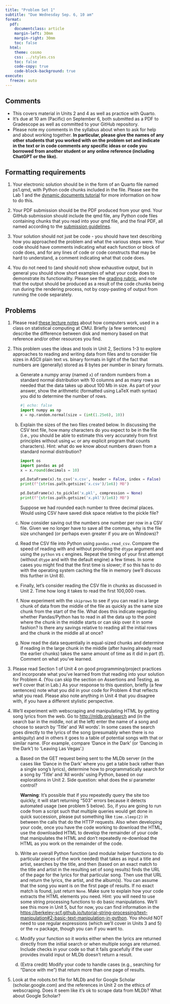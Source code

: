 ```yaml
---
title: "Problem Set 1"
subtitle: "Due Wednesday Sep. 6, 10 am"
format:
  pdf:
    documentclass: article
    margin-left: 30mm
    margin-right: 30mm
    toc: false
  html:
    theme: cosmo
    css: ../styles.css
    toc: false
    code-copy: true
    code-block-background: true
execute:
  freeze: auto
---
```



## Comments

- This covers material in Units 2 and 4 as well as practice with Quarto.
- It's due at 10 am (Pacific) on September 6, both submitted as a PDF to Gradescope as well as committed to your GitHub repository.
- Please note my comments in the syllabus about when to ask for help and about working together. **In particular, please give the names of any other students that you worked with on the problem set and indicate in the text or in code comments any specific ideas or code you borrowed from another student or any online reference (including ChatGPT or the like).**


## Formatting requirements

1. Your electronic solution should be in the form of an Quarto file named ps1.qmd, with Python code chunks included in the file. Please see the Lab 1 and the [dynamic documents tutorial](https://berkeley-scf.github.io/tutorial-dynamic-docs) for more information on how to do this.

2. Your PDF submission should be the PDF produced from your qmd. Your GitHub submission should include the qmd file, any Python code files containing chunks that you read into your qmd file, and the final PDF, all named according to the [submission guidelines](https://berkeley-stat243.github.io/stat243-fall-2023/howtos/ps-submission.html).

3. Your solution should not just be code - you should have text describing how you approached the problem and what the various steps were. Your code should have comments indicating what each function or block of code does, and for any lines of code or code constructs that may be hard to understand, a comment indicating what that code does.

4. You do not need to (and should not) show exhaustive output, but in general you should show short examples of what your code does to demonstrate its functionality. Please see the [grading rubric](https://berkeley-stat243.github.io/stat243-fall-2023/rubric.html), and note that the output should be produced as a result of the code chunks being run during the rendering process, not by copy-pasting of output from running the code separately.


## Problems

1. Please read [these lecture notes](https://36-750.github.io/tools/computer-architecture) about how computers work, used in a class on statistical computing at CMU. Briefly (a few sentences) describe the difference between disk and memory based on that reference and/or other resources you find. 

2. This problem uses the ideas and tools in Unit 2, Sections 1-3 to explore approaches to reading and writing data from files and to consider file sizes in ASCII plain text vs. binary formats in light of the fact that numbers are (generally) stored as 8 bytes per number in binary formats.
    a. Generate a numpy array (named `x`) of random numbers from a standard normal distribution with 10 columns and as many rows as needed that the data takes up about 100 Mb in size. As part of your answer, show the arithmetic (formatted using LaTeX math syntax) you did to determine the number of rows.
    
       ```python
       #| echo: false
       import numpy as np
       x = np.random.normal(size = (int(1.25e6), 10))
       ```
       
    b. Explain the sizes of the two files created below. In discussing the CSV text file, how many characters do you expect to be in the file (i.e., you should be able to estimate this very accurately from first principles without using `wc` or any explicit program that counts characters). Hint: what do we know about numbers drawn from a standard normal distribution?
    
       ```python
       import os
       import pandas as pd
       x = x.round(decimals = 10)
       
       pd.DataFrame(x).to_csv('x.csv', header = False, index = False)
       print(f"{str(os.path.getsize('x.csv')/1e6)} MB")
       
       pd.DataFrame(x).to_pickle('x.pkl', compression = None) 
       print(f"{str(os.path.getsize('x.pkl')/1e6)} MB")
       ```
       Suppose we had rounded each number to three decimal places. Would using CSV have saved disk space relative to the pickle file?
    c. Now consider saving out the numbers one number per row in a CSV file. Given we no longer have to save all the commas, why is the file size unchanged (or perhaps even greater if you are on Windows)?
    d. Read the CSV file into Python using `pandas.read_csv`. Compare the speed of reading with and without providing the `dtype` argument and using the `python` vs `c` engines. Repeat the timing of your first attempt (without `dtype` and with the default engine) a few times. In some cases you might find that the first time is slower; if so this has to do with the operating system caching the file in memory (we’ll discuss this further in Unit 8). 
    e. Finally, let's consider reading the CSV file in chunks as discussed in Unit 2. Time how long it takes to read the first 100,000 rows. 
    f. Now experiment with the `skiprows` to see if you can read in a large chunk of
data from the middle of the file as quickly as the same size chunk from the start of the file. What
does this indicate regarding whether Pandas/Python has to read in all the data up to the point where the chunk
in the middle starts or can skip over it in some fashion? Is there any savings relative to reading
all the initial rows and the chunk in the middle all at once?
    g. Now read the data sequentially in equal-sized chunks and determine if reading in the large chunk in the middle (after having already read the earlier chunks) takes the same amount of time as it did in part (f). Comment on what you’ve learned.

3. Please read Section 1 of Unit 4 on good programming/project practices and incorporate what you've learned from that reading into your solution for Problem 4. (You can skip the section on Assertions and Testing, as we'll cover that in Lab.) As your response to this question, briefly (a few sentences) note what you did in your code for Problem 4 that reflects what you read. Please also note anything in Unit 4 that you disagree with, if you have a different stylistic perspective.

4. We'll experiment with webscraping and manipulating HTML by getting song lyrics from the web. Go to [http://mldb.org/search](MLDb) and (in the search bar in the middle, not at the left) enter the name of a song and choose to search by 'Title' and 'All words'. In some cases the search goes directly to the lyrics of the song (presumably when there is no ambiguity) and in others it goes to a table of potential songs with that or similar name. (For example, compare 'Dance in the Dark' (or 'Dancing in the Dark') to 'Leaving Las Vegas'.)
    a. Based on the GET request being sent to the MLDb server (in the cases like 'Dance in the Dark' where you get a table back rather than a single song's lyrics), determine how to programmatically search for a song by 'Title' and 'All words' using Python, based on our explorations in Unit 2. Side question: what does the *si* parameter control?

       **Warning**: It's possible that if you repeatedly query the site too quickly, it will start returning “503” errors because it detects automated usage (see problem 5 below). So, if you are going to run code from a script such that multiple queries would get done in quick succession, please put something like `time.sleep(2)` in between the calls that do the HTTP requests. Also when developing your code, once you have the code working to download the HTML, use the downloaded HTML to develop the remainder of your code that manipulates the HTML and don't repeatedly re-download the HTML as you work on the remainder of the code.


    b. Write an overall Python function (and modular helper functions to do particular pieces of the work needed) that takes as input a title and artist, searches by the title, and then (based on an exact match to the title and artist in the resulting set of song results) finds the URL of the page for the lyrics for that particular song. Then use that URL and return the lyrics, the artist, and the album(s). You can assume that the song you want is on the first page of results. If no exact match is found, just return `None`. Make sure to explain how your code extracts the HTML elements you need.
    Hint: you will need to use some string processing functions to do basic manipulations. We'll see this more in Unit 5, but for now, you can find information in the [https://berkeley-scf.github.io/tutorial-string-processing/text-manipulation#2-basic-text-manipulation-in-python](string processing tutorial). You should NOT need to use regular expressions (which we'll cover in Units 3 and 5) or the `re` package, though you can if you want to.
    c.  Modify your function so it works either when the lyrics are returned directly from the initial search or when multiple songs are returned. Include checks in your code so that it fails gracefully if the user provides invalid input or MLDb doesn’t return a result. 
    d. (Extra credit) Modify your code to handle cases (e.g., searching for “Dance with me”) that return more than one page of results. 


5. Look at the robots.txt file for MLDb and for Google Scholar (scholar.google.com) and the references in Unit 2 on the ethics of webscraping. Does it seem like it's ok to scrape data from MLDb? What about Google Scholar?

